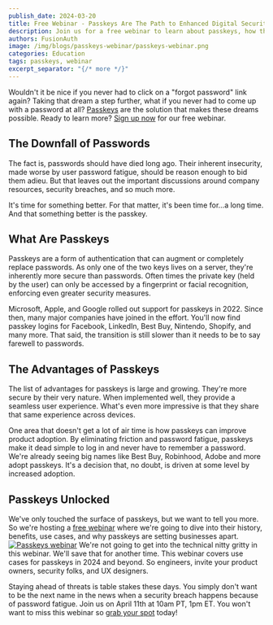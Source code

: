 ```yaml
---
publish_date: 2024-03-20
title: Free Webinar - Passkeys Are The Path to Enhanced Digital Security 
description: Join us for a free webinar to learn about passkeys, how they work, and how they can help set your business apart.
authors: FusionAuth
image: /img/blogs/passkeys-webinar/passkeys-webinar.png
categories: Education
tags: passkeys, webinar
excerpt_separator: "{/* more */}"
---
```

Wouldn't it be nice if you never had to click on a "forgot password" link again? Taking that dream a step further, what if you never had to come up with a password at all? [Passkeys](/guides/what-is-a-passkey) are the solution that makes these dreams possible. Ready to learn more? [Sign up now](https://go.fusionauth.io/value-of-passkeys) for our free webinar.

## The Downfall of Passwords

The fact is, passwords should have died long ago. Their inherent insecurity, made worse by user password fatigue, should be reason enough to bid them adieu. But that leaves out the important discussions around company resources, security breaches, and so much more. 

It's time for something better. For that matter, it's been time for...a long time. And that something better is the passkey.

## What Are Passkeys
Passkeys are a form of authentication that can augment or completely replace passwords. As only one of the two keys lives on a server, they're inherently more secure than passwords. Often times the private key (held by the user) can only be accessed by a fingerprint or facial recognition, enforcing even greater security measures.

Microsoft, Apple, and Google rolled out support for passkeys in 2022. Since then, many major companies have joined in the effort. You'll now find passkey logins for Facebook, LinkedIn, Best Buy, Nintendo, Shopify, and many more. That said, the transition is still slower than it needs to be to say farewell to passwords.

## The Advantages of Passkeys
The list of advantages for passkeys is large and growing. They're more secure by their very nature. When implemented well, they provide a seamless user experience. What's even more impressive is that they share that same experience across devices. 

One area that doesn't get a lot of air time is how passkeys can improve product adoption. By eliminating friction and password fatigue, passkeys make it dead simple to log in and never have to remember a password. We're already seeing big names like Best Buy, Robinhood, Adobe and more adopt passkeys. It's a decision that, no doubt, is driven at some level by increased adoption.

## Passkeys Unlocked
We've only touched the surface of passkeys, but we want to tell you more. So we're hosting a [free webinar](https://go.fusionauth.io/value-of-passkeys) where we're going to dive into their history, benefits, use cases, and why passkeys are setting businesses apart. 
[![Passkeys webinar](/img/blogs/passkeys-webinar/webinar-alex.jpg)](https://go.fusionauth.io/value-of-passkeys)
We're not going to get into the technical nitty gritty in this webinar. We'll save that for another time. This webinar covers use cases for passkeys in 2024 and beyond. So engineers, invite your product owners, security folks, and UX designers.

Staying ahead of threats is table stakes these days. You simply don't want to be the next name in the news when a security breach happens because of password fatigue. Join us on April 11th at 10am PT, 1pm ET. You won't want to miss this webinar so [grab your spot](https://go.fusionauth.io/value-of-passkeys) today!

